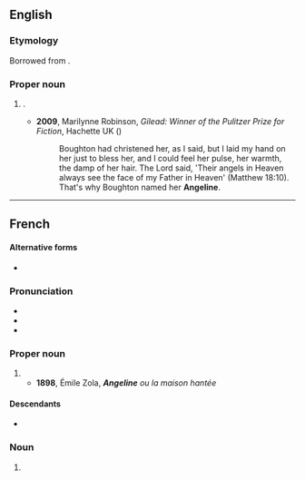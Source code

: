 {{also|angeline|Angéline}}
==English==

===Etymology===
Borrowed from {{bor|en|fr|Angeline}}.

===Proper noun===
{{en-proper noun}}

# {{given name|en|female|from=Ancient Greek}}.
#: {{cot|en|Angelyne|Angelina|Angelyna|Angelyn|Angelynn|Angelynne}}
#* '''2009''', Marilynne Robinson, ''Gilead: Winner of the Pulitzer Prize for Fiction'', Hachette UK ({{ISBN|9780748113507}})
#*: Boughton had christened her, as I said, but I laid  my hand on her just to bless her, and I could feel her pulse, her warmth, the damp  of her hair. The Lord said, &#39;Their angels in Heaven always see the face of my  Father in Heaven&#39; (Matthew 18:10). That&#39;s why Boughton named her '''Angeline'''.

----

==French==

====Alternative forms====
* {{alter|fr|Angéline}}

===Pronunciation===
* {{fr-IPA}}
* {{audio|fr|Fr-Paris--Angeline.ogg|Audio (Paris)}}
* {{audio|fr|Fr-Angeline.ogg|Audio}}

===Proper noun===
{{fr-proper noun|f}}

# {{given name|fr|female|eq=Angelina}}
#* '''1898''', Émile Zola, '''''Angeline''' ou la maison hantée''

====Descendants====
* {{desc|en|Angeline}}

===Noun===
{{fr-noun|f}}

# {{female equivalent of|fr|Angelin}}